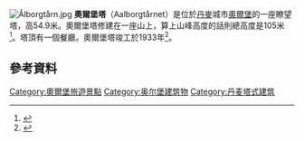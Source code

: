[[Image:Ålborgtårn.jpg|thumb]]
'''奧爾堡塔'''（Aalborgtårnet）是位於[[丹麥|丹麥]]城市[[奧爾堡|奧爾堡]]的一座瞭望塔，高54.9米。奧爾堡塔修建在一座山上，算上山峰高度的話則總高度是105米<ref name="PorterPrince2011">{{cite book|last1=Porter|first1=Darwin|last2=Prince|first2=Danforth|last3=Norum|first3=Roger|title=Frommer's Scandinavia|url=http://books.google.com/books?id=NEcXtIx2ZPEC&pg=PT172|date=15 June 2011|publisher=John Wiley & Sons|isbn=978-1-118-09023-7|page=172|access-date=2016-02-04|archive-date=2014-07-07|archive-url=https://web.archive.org/web/20140707000833/http://books.google.com/books?id=NEcXtIx2ZPEC&pg=PT172|dead-url=no}}</ref>。塔頂有一個餐廳。奧爾堡塔竣工於1933年<ref name="Birket-Smithkunstmuseum2002">{{cite book|last=Birket-Smith|first=Thomas|title=Fabrik: industriens arkitektur i Aalborg|url=http://books.google.com/books?id=OSRUAAAAMAAJ|year=2002|publisher=Fonden til udgivelse af Arkitekturtidsskrift B|language=da|page=78|access-date=2016-02-04|archive-date=2014-07-07|archive-url=https://web.archive.org/web/20140707001149/http://books.google.com/books?id=OSRUAAAAMAAJ|dead-url=no}}</ref>。

==參考資料==
{{Reflist}}
{{coord|57|2|29|N|9|54|18|E|type:landmark_region:DK|display=title}}

[[Category:奧爾堡旅遊景點|Category:奧爾堡旅遊景點]]
[[Category:奥尔堡建筑物|Category:奥尔堡建筑物]]
[[Category:丹麦塔式建筑|Category:丹麦塔式建筑]]